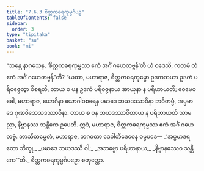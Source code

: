 ```yaml
---
title: "7.6.3 စိတ္တကဓရကုမ္မင်္ဂပဉှ"
tableOfContents: false
sidebar:
  order: 3
type: "tipitaka"
basket: "su"
book: "mi"
---
```



<DynamicBreadcrumb />

<Division number="277" book="mi" e="ch" v="28">

<Paragraph number="1941" book="mi">
“ဘန္တေ နာဂသေန, ‘စိတ္တကဓရကုမ္မဿ ဧကံ အင်္ဂံ ဂဟေတဗ္ဗန်’တိ ယံ ဝဒေသိ, ကတမံ တံ ဧကံ အင်္ဂံ ဂဟေတဗ္ဗန်”တိ? “ယထာ, မဟာရာဇ, စိတ္တကဓရကုမ္မော ဥဒကဘယာ ဥဒကံ ပရိဝဇ္ဇေတွာ ဝိစရတိ, တာယ စ ပန ဥဒကံ ပရိဝဇ္ဇနာယ အာယုနာ န ပရိဟာယတိ; ဧဝမေဝ ခေါ, မဟာရာဇ, ယောဂိနာ ယောဂါဝစရေန ပမာဒေ ဘယဒဿာဝိနာ ဘဝိတဗ္ဗံ, အပ္ပမာဒေ ဂုဏဝိသေသဒဿာဝိနာ. တာယ စ ပန ဘယဒဿာဝိတာယ န ပရိဟာယတိ သာမညာ, နိဗ္ဗာနဿ သန္တိကေ ဥပေတိ. ဣဒံ, မဟာရာဇ, စိတ္တကဓရကုမ္မဿ ဧကံ အင်္ဂံ ဂဟေတဗ္ဗံ. ဘာသိတမ္ပေတံ, မဟာရာဇ, ဘဂဝတာ ဒေဝါတိဒေဝေန ဓမ္မပဒေ—
</Paragraph>

<Paragraph number="1942" type="verses" book="mi">
_‘အပ္ပမာဒရတော ဘိက္ခု,_  
_ပမာဒေ ဘယဒဿိ ဝါ;_  
_အဘဗ္ဗော ပရိဟာနာယ,_  
_နိဗ္ဗာနဿေဝ သန္တိကေ’”တိ._  


</Paragraph>
</Division>

<Paragraph number="1943" type="center" book="mi">
စိတ္တကဓရကုမ္မင်္ဂပဉှော စတုတ္ထော.
</Paragraph>